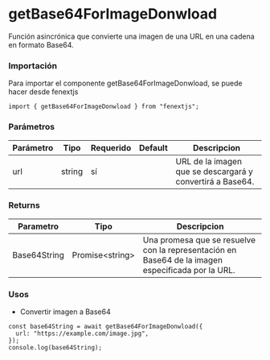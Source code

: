 # getBase64ForImageDonwload

Función asincrónica que convierte una imagen de una URL en una cadena en formato Base64.

### Importación

Para importar el componente getBase64ForImageDonwload, se puede hacer desde fenextjs

```tsx copy
import { getBase64ForImageDonwload } from "fenextjs";
```

### Parámetros

| Parámetro | Tipo   | Requerido | Default | Descripcion                                               |
| --------- | ------ | --------- | ------- | --------------------------------------------------------- |
| url       | string | sí        |         | URL de la imagen que se descargará y convertirá a Base64. |

### Returns

| Parametro    | Tipo              | Descripcion                                                                                       |
| ------------ | ----------------- | ------------------------------------------------------------------------------------------------- |
| Base64String | Promise\<string\> | Una promesa que se resuelve con la representación en Base64 de la imagen especificada por la URL. |

### Usos

- Convertir imagen a Base64

```tsx copy
const base64String = await getBase64ForImageDonwload({
  url: "https://example.com/image.jpg",
});
console.log(base64String);
```
